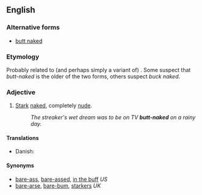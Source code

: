 ==English==

===Alternative forms===
* [[butt naked]]

===Etymology===
Probably related to (and perhaps simply a variant of) {{term|buck naked|lang=en}}. Some suspect that ''butt-naked'' is the older of the two forms, others suspect ''buck naked''.

===Adjective===
{{en-adj}}

# {{idiomatic}} [[stark|Stark]] [[naked]], completely [[nude]].
#: ''The streaker's wet dream was to be on TV '''butt-naked''' on a rainy day.''

====Translations====
{{trans-top|idiomatic}}
* Danish: {{t-|da|splitternøgen}}
{{trans-mid}}
{{trans-bottom}}

====Synonyms====
* [[bare-ass]], [[bare-assed]], [[in the buff]] ''US''
* [[bare-arse]], [[bare-bum]], [[starkers]] ''UK''